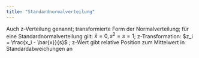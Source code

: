 ```yaml
---
title: "Standardnormalverteilung"
---
```


Auch z-Verteilung genannt; transformierte Form der Normalverteilung; für eine Standardnormalverteilung gilt: $\bar{x}=0, s^2 =s=1$; z-Transformation: $z_i = \frac{x_i - \bar{x}}{s}$ ; z-Wert gibt relative Position zum Mittelwert in Standardabweichungen an



